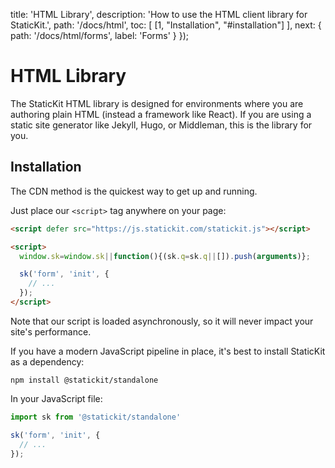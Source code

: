 
  title: 'HTML Library',
  description: 'How to use the HTML client library for StaticKit.',
  path: '/docs/html',
  toc: [
    [1, "Installation", "#installation"]
  ],
  next: {
    path: '/docs/html/forms',
    label: 'Forms'
  }
});

# HTML Library

The StaticKit HTML library is designed for environments where you are authoring plain HTML (instead a framework like React). If you are using a static site generator like Jekyll, Hugo, or Middleman, this is the library for you.

## Installation

The CDN method is the quickest way to get up and running. 

Just place our `<script>` tag anywhere on your page:

```html
<script defer src="https://js.statickit.com/statickit.js"></script>

<script>
  window.sk=window.sk||function(){(sk.q=sk.q||[]).push(arguments)};

  sk('form', 'init', { 
    // ...
  });
</script>
```

Note that our script is loaded asynchronously, so it will never impact your site's performance.

If you have a modern JavaScript pipeline in place, it's best to install StaticKit as a dependency:

```shell
npm install @statickit/standalone
```

In your JavaScript file:

```js
import sk from '@statickit/standalone'

sk('form', 'init', { 
  // ...
});
```
